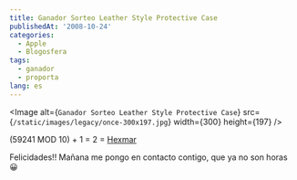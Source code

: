 ```yaml
---
title: Ganador Sorteo Leather Style Protective Case
publishedAt: '2008-10-24'
categories:
  - Apple
  - Blogosfera
tags:
  - ganador
  - proporta
lang: es
---
```


<Image
  alt={`Ganador Sorteo Leather Style Protective Case`}
  src={`/static/images/legacy/once-300x197.jpg`}
  width={300}
  height={197}
/>

(59241 MOD 10) + 1 = 2 = [Hexmar](http://hexmac.wordpress.com/)

Felicidades!! Mañana me pongo en contacto contigo, que ya no son horas 😀

